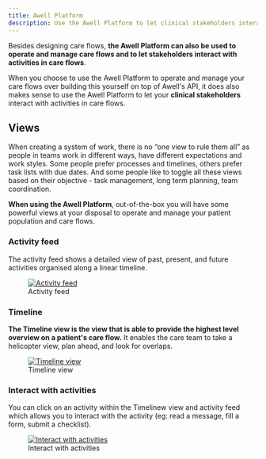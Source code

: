 ```yaml
---
title: Awell Platform
description: Use the Awell Platform to let clinical stakeholders interact with activities
---
```


Besides designing care flows, **the Awell Platform can also be used to operate and manage care flows and to let stakeholders interact with activities in care flows**.

When you choose to use the Awell Platform to operate and manage your care flows over building this yourself on top of Awell's API, it does also makes sense to use the Awell Platform to let your **clinical stakeholders** interact with activities in care flows.

## Views

When creating a system of work, there is no “one view to rule them all” as people in teams work in different ways, have different expectations and work styles. Some people prefer processes and timelines, others prefer task lists with due dates. And some people like to toggle all these views based on their objective - task management, long term planning, team coordination.

**When using the Awell Platform**, out-of-the-box you will have some powerful views at your disposal to operate and manage your patient population and care flows.

### Activity feed

The activity feed shows a detailed view of past, present, and future activities organised along a linear timeline.

<figure className="w-full flex flex-col justify-center text-center pt-4">
  <a
    href="https://res.cloudinary.com/da7x4rzl4/image/upload/v1673463630/Developer%20portal/activity_feed.png"
    target="_blank"
    className="custom-link"
  >
    <img
      src="https://res.cloudinary.com/da7x4rzl4/image/upload/v1673463630/Developer%20portal/activity_feed.png"
      alt="Activity feed"
      className="w-full sm:w-11/12 mx-auto rounded"
    />
  </a>
  <figcaption className="dark:text-slate-400 pt-2">Activity feed</figcaption>
</figure>

### Timeline

**The Timeline view is the view that is able to provide the highest level overview on a patient's care flow.** It enables the care team to take a helicopter view, plan ahead, and look for overlaps.

<figure className="w-full flex flex-col justify-center text-center pt-4">
  <a
    href="https://res.cloudinary.com/da7x4rzl4/image/upload/v1673463619/Developer%20portal/timeline.png"
    target="_blank"
    className="custom-link"
  >
    <img
      src="https://res.cloudinary.com/da7x4rzl4/image/upload/v1673463619/Developer%20portal/timeline.png"
      alt="Timeline view"
      className="w-full sm:w-11/12 mx-auto rounded"
    />
  </a>
  <figcaption className="dark:text-slate-400 pt-2">Timeline view</figcaption>
</figure>

### Interact with activities

You can click on an activity within the Timelinew view and activity feed which allows you to interact with the activity (eg: read a message, fill a form, submit a checklist).

<figure className="w-full flex flex-col justify-center text-center pt-4">
  <a
    href="https://res.cloudinary.com/da7x4rzl4/image/upload/v1673463669/Developer%20portal/Form_Activity.png"
    target="_blank"
    className="custom-link"
  >
    <img
      src="https://res.cloudinary.com/da7x4rzl4/image/upload/v1673463669/Developer%20portal/Form_Activity.png"
      alt="Interact with activities"
      className="w-full sm:w-5/12 mx-auto rounded"
    />
  </a>
  <figcaption className="dark:text-slate-400 pt-2">
    Interact with activities
  </figcaption>
</figure>
